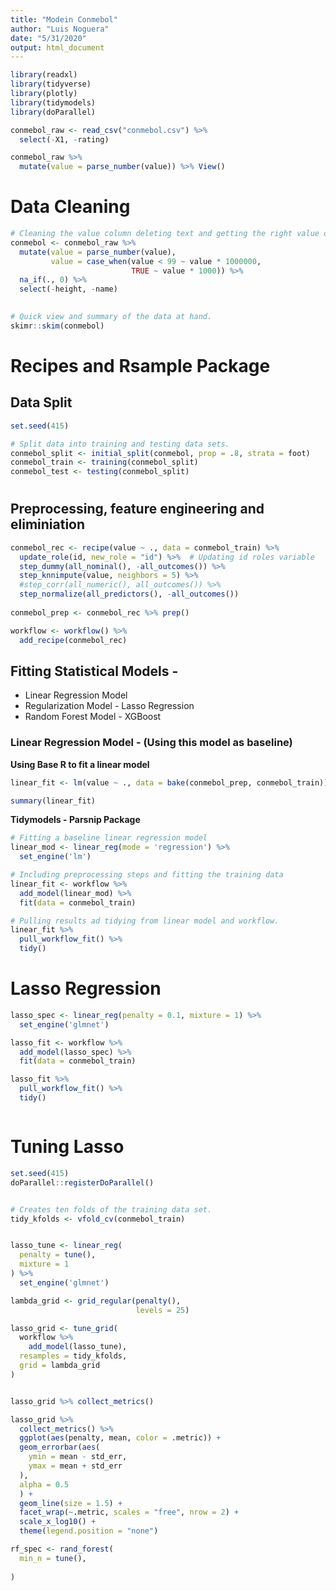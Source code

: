```yaml
---
title: "Modein Conmebol"
author: "Luis Noguera"
date: "5/31/2020"
output: html_document
---
```


```r
library(readxl)
library(tidyverse)
library(plotly)
library(tidymodels)
library(doParallel)

conmebol_raw <- read_csv("conmebol.csv") %>%
  select(-X1, -rating) 

conmebol_raw %>%
  mutate(value = parse_number(value)) %>% View()
```


# Data Cleaning

```r

# Cleaning the value column deleting text and getting the right value of the player.
conmebol <- conmebol_raw %>%
  mutate(value = parse_number(value), 
         value = case_when(value < 99 ~ value * 1000000, 
                           TRUE ~ value * 1000)) %>%
  na_if(., 0) %>%
  select(-height, -name)
  

# Quick view and summary of the data at hand.
skimr::skim(conmebol)

```

# Recipes and Rsample Package

## Data Split

```r

set.seed(415)

# Split data into training and testing data sets. 
conmebol_split <- initial_split(conmebol, prop = .8, strata = foot)
conmebol_train <- training(conmebol_split) 
conmebol_test <- testing(conmebol_split)

```



# 






## Preprocessing, feature engineering and eliminiation


```r

conmebol_rec <- recipe(value ~ ., data = conmebol_train) %>%
  update_role(id, new_role = "id") %>%  # Updating id roles variable
  step_dummy(all_nominal(), -all_outcomes()) %>%
  step_knnimpute(value, neighbors = 5) %>%
  #step_corr(all_numeric(), all_outcomes()) %>%
  step_normalize(all_predictors(), -all_outcomes())  
  
conmebol_prep <- conmebol_rec %>% prep()

workflow <- workflow() %>%
  add_recipe(conmebol_rec)

```



## Fitting Statistical Models - 

- Linear Regression Model
- Regularization Model - Lasso Regression
- Random Forest Model - XGBoost

### Linear Regression Model - (Using this model as baseline)



**Using Base R to fit a linear model**


```r

linear_fit <- lm(value ~ ., data = bake(conmebol_prep, conmebol_train))

summary(linear_fit)

```


**Tidymodels - Parsnip Package**


```r

# Fitting a baseline linear regression model 
linear_mod <- linear_reg(mode = 'regression') %>% 
  set_engine('lm')

# Including preprocessing steps and fitting the training data
linear_fit <- workflow %>%
  add_model(linear_mod) %>%
  fit(data = conmebol_train)

# Pulling results ad tidying from linear model and workflow. 
linear_fit %>% 
  pull_workflow_fit() %>%
  tidy() 

```

# Lasso Regression


```r

lasso_spec <- linear_reg(penalty = 0.1, mixture = 1) %>%
  set_engine('glmnet')

lasso_fit <- workflow %>%
  add_model(lasso_spec) %>%
  fit(data = conmebol_train)

lasso_fit %>% 
  pull_workflow_fit() %>% 
  tidy()



```


# Tuning Lasso

```r
set.seed(415)
doParallel::registerDoParallel()


# Creates ten folds of the training data set.
tidy_kfolds <- vfold_cv(conmebol_train)


lasso_tune <- linear_reg(
  penalty = tune(),
  mixture = 1
) %>%
  set_engine('glmnet')

lambda_grid <- grid_regular(penalty(), 
                            levels = 25)

lasso_grid <- tune_grid(
  workflow %>%
    add_model(lasso_tune),
  resamples = tidy_kfolds,
  grid = lambda_grid
)


lasso_grid %>% collect_metrics()

```


```r
lasso_grid %>%
  collect_metrics() %>%
  ggplot(aes(penalty, mean, color = .metric)) +
  geom_errorbar(aes(
    ymin = mean - std_err,
    ymax = mean + std_err
  ),
  alpha = 0.5
  ) +
  geom_line(size = 1.5) +
  facet_wrap(~.metric, scales = "free", nrow = 2) +
  scale_x_log10() +
  theme(legend.position = "none")
```




```r


rf_spec <- rand_forest(
  min_n = tune(),
  
)




```

